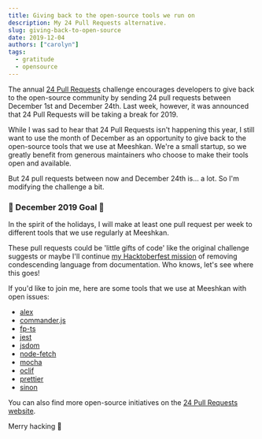 ```yaml
---
title: Giving back to the open-source tools we run on
description: My 24 Pull Requests alternative.
slug: giving-back-to-open-source
date: 2019-12-04
authors: ["carolyn"]
tags:
  - gratitude
  - opensource
---
```


The annual [24 Pull Requests](https://24pullrequests.com/) challenge encourages developers to give back to the open-source community by sending 24 pull requests between December 1st and December 24th. Last week, however, it was announced that 24 Pull Requests will be taking a break for 2019.

While I was sad to hear that 24 Pull Requests isn't happening this year, I still want to use the month of December as an opportunity to give back to the open-source tools that we use at Meeshkan. We're a small startup, so we greatly benefit from generous maintainers who choose to make their tools open and available.

But 24 pull requests between now and December 24th is... a lot. So I'm modifying the challenge a bit.

### 🎁 December 2019 Goal 🎁

In the spirit of the holidays, I will make at least one pull request per week to different tools that we use regularly at Meeshkan.

These pull requests could be 'little gifts of code' like the original challenge suggests or maybe I'll continue [my Hacktoberfest mission](https://dev.to/meeshkan/how-to-remove-condescending-language-from-documentation-4a5p) of removing condescending language from documentation. Who knows, let's see where this goes!

If you'd like to join me, here are some tools that we use at Meeshkan with open issues:

- [alex](https://github.com/get-alex/alex/issues)
- [commander.js](https://github.com/tj/commander.js/issues)
- [fp-ts](https://github.com/gcanti/fp-ts/issues)
- [jest](https://github.com/facebook/jest/labels/Help%20Wanted)
- [jsdom](https://github.com/jsdom/jsdom/issues)
- [node-fetch](https://github.com/bitinn/node-fetch/issues)
- [mocha](https://github.com/mochajs/mocha/issues)
- [oclif](https://github.com/oclif/oclif/issues?q=is%3Aissue+is%3Aopen)
- [prettier](https://github.com/prettier/prettier/issues?q=is%3Aopen+is%3Aissue+label%3A%22help+wanted%22)
- [sinon](https://github.com/sinonjs/sinon/issues)

You can also find more open-source initiatives on the [24 Pull Requests website](https://24pullrequests.com/).

Merry hacking 🥂
